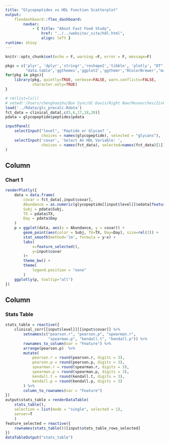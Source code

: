 ```yaml
---
title: "Glycopeptides vs HDL Function Scatterplot"
output: 
    flexdashboard::flex_dashboard:
        navbar:
            - { title: "About Fast Food Study", 
                href: "../../website/_site/hdl.html", 
                align: left }
runtime: shiny 
---
```


```r
knitr::opts_chunk$set(echo = F, warning =F, error = F, message=F)
```

```r
pkgs = c('plyr', 'dplyr','stringr','reshape2','tibble', 'plotly', "DT", 
         "data.table",'ggthemes','ggplot2','ggthemr','RColorBrewer',"matrixStats")
for(pkg in pkgs){
    library(pkg, quietly=TRUE, verbose=FALSE, warn.conflicts=FALSE, 
            character.only=TRUE)
}
```

```r
# rm(list=ls())
# setwd('/Users/chenghaozhu/Box Sync/UC Davis/Right Now/Researches/Zivkovic Lab/Fast Food Study/Data/between_assays_analysis/hdl_structure_and_function')
load('../Rdata/glc_precalc.Rdata')
fct_data = clinical_data[,c(5,6,17,18,20)]
pdata = glycopeptide$peptides$pdata
```

```r
inputPanel(
    selectInput("level", 'Peptide or Glycan? ',
                choices = names(glycopeptide), selected = "glycans"),
    selectInput('covar', 'Select An HDL Variable: ',
                choices = names(fct_data), selected=names(fct_data)[1])
)

```

Column
-------------------------------------
    
### Chart 1

```r
renderPlotly({
    data = data.frame(
        covar = fct_data[,input$covar],
        Abundance = as.numeric(glycopeptide[[input$level]]$edata[feature_selected(),]),
        Subj = pdata$Subj,
        TX = pdata$TX,
        Day = pdata$Day
    )
    p = ggplot(data, aes(x = Abundance, y = covar)) +
        geom_point(aes(color = Subj, TX=TX, Day=Day), size=rel(2)) +
        stat_smooth(method='lm', formula = y~x) +
        labs(
            x=feature_selected(),
            y=input$covar
        )+
        theme_bw() +
        theme(
            legend.position = "none"
        )
    ggplotly(p, tooltip="all")
})
```

Column {.tabset}
-------------------------------------

### Stats Table

```r
stats_table = reactive({
    clinical_corr[[input$level]][[input$covar]] %>%
        setnames(c("pearson.r", "pearson.p", "spearman.r", 
                   "spearman.p", "kendall.t", "kendall.p")) %>% 
        rownames_to_column(var = "Feature") %>%
        arrange(pearson.p)  %>%
        mutate(
            pearson.r = round(pearson.r, digits = 3),
            pearson.p = round(pearson.p, digits = 3),
            spearman.r = round(spearman.r, digits = 3),
            spearman.p = round(spearman.p, digits = 3),
            kendall.t = round(kendall.t, digits = 3),
            kendall.p = round(kendall.p, digits = 3)
        ) %>%
        column_to_rownames(var = "Feature")
})
output$stats_table = renderDataTable(
    stats_table(), 
    selection = list(mode = "single", selected = 1),
    server=T
    )
feature_selected = reactive({
    rownames(stats_table())[input$stats_table_rows_selected]
})
dataTableOutput("stats_table")
```
